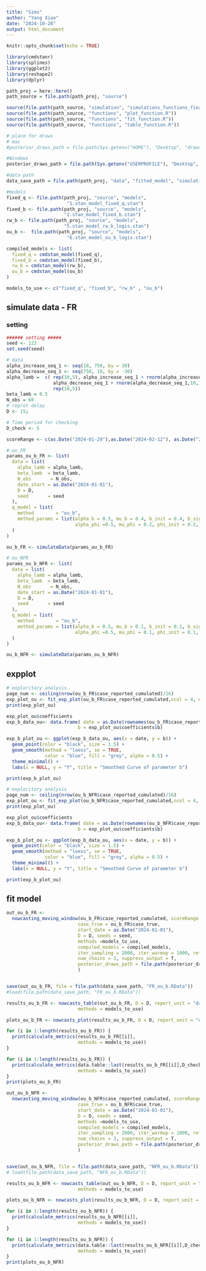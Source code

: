 ```yaml
---
title: "Sims"
author: "Yang Xiao"
date: "2024-10-28"
output: html_document
---
```


```r
knitr::opts_chunk$set(echo = TRUE)

library(cmdstanr)
library(splines)
library(ggplot2)
library(reshape2)
library(dplyr)
```


```r
path_proj = here::here()
path_source = file.path(path_proj, "source")

source(file.path(path_source, "simulation", "simulations_functions_final.R"))
source(file.path(path_source, "functions", "plot_function.R"))
source(file.path(path_source, "functions", "fit_function.R"))
source(file.path(path_source, "functions", "table_function.R"))

# place for draws
# mac
#posterior_draws_path = file.path(Sys.getenv("HOME"), "Desktop", "draws", "testEach")

#Windows
posterior_draws_path = file.path(Sys.getenv("USERPROFILE"), "Desktop", "draws", "testEach")

#data path
data_save_path = file.path(path_proj, "data", "fitted_model", "simulation", "4. ou_b")
```

```r
#models
fixed_q <- file.path(path_proj, "source", "models", 
                      "1.stan_model_fixed_q.stan")
fixed_b <- file.path(path_proj, "source", "models", 
                     "2.stan_model_fixed_b.stan")
rw_b <- file.path(path_proj, "source", "models", 
                     "5.stan_model_rw_b_logis.stan")
ou_b <-  file.path(path_proj, "source", "models", 
                      "6.stan_model_ou_b_logis.stan")

compiled_models <- list(
  fixed_q = cmdstan_model(fixed_q),
  fixed_b = cmdstan_model(fixed_b),
  rw_b = cmdstan_model(rw_b),
  ou_b = cmdstan_model(ou_b)
)

models_to_use <- c("fixed_q", "fixed_b", "rw_b" , "ou_b")
```


## simulate data - FR

### setting
```r
###### setting #####
seed <- 123
set.seed(seed)

# data
alpha_increase_seq_1 <- seq(10, 750, by = 30)
alpha_decrease_seq_1 <- seq(750, 10, by = -30)
alpha_lamb =  c( rep(10,5), alpha_increase_seq_1 + rnorm(alpha_increase_seq_1,10,10), 
                 alpha_decrease_seq_1 + rnorm(alpha_decrease_seq_1,10,10),
                 rep(10,5))
beta_lamb = 0.5
N_obs = 60
# reprot delay
D <- 15;

# Time period for checking
D_check <- 5

scoreRange <- c(as.Date("2024-01-29"),as.Date("2024-02-12"), as.Date("2024-02-26"))
```

```r
# ou_FR
params_ou_b_FR <- list(
  data = list(
    alpha_lamb = alpha_lamb,  
    beta_lamb  = beta_lamb,
    N_obs       = N_obs,
    date_start = as.Date("2024-01-01"),
    D = D,
    seed       = seed
  ),
  q_model = list(
    method        = "ou_b",
    method_params = list(alpha_b = 0.5, mu_b = 0.4, b_init = 0.4, b_sigma = 0.1 , 
                         alpha_phi =0.5, mu_phi = 0.2, phi_init = 0.2, phi_sigma = 0.05)
  )
)

ou_b_FR <- simulateData(params_ou_b_FR)
```

```r
# ou_NFR
params_ou_b_NFR <- list(
  data = list(
    alpha_lamb = alpha_lamb,  
    beta_lamb  = beta_lamb,
    N_obs       = N_obs,
    date_start = as.Date("2024-01-01"),
    D = D,
    seed       = seed
  ),
  q_model = list(
    method        = "ou_b",
    method_params = list(alpha_b = 0.5, mu_b = 0.1, b_init = 0.1, b_sigma = 0.1 , 
                         alpha_phi =0.5, mu_phi = 0.1, phi_init = 0.1, phi_sigma = 0.05)
  )
)

ou_b_NFR <- simulateData(params_ou_b_NFR)
```

## expplot
```r
# exploritary analysis
page_num <- ceiling(nrow(ou_b_FR$case_reported_cumulated)/16)
exp_plot_ou <- fit_exp_plot(ou_b_FR$case_reported_cumulated,ncol = 4, nrow = 4, page = c(1:page_num), if_fit = T)
print(exp_plot_ou)

exp_plot_ou$coefficients
exp_b_data_ou<- data.frame( date = as.Date(rownames(ou_b_FR$case_reported_cumulated)),
                          b = exp_plot_ou$coefficients$b)

exp_b_plot_ou <- ggplot(exp_b_data_ou, aes(x = date, y = b)) +
  geom_point(color = "black", size = 1.5) +       
  geom_smooth(method = "loess", se = TRUE,        
              color = "blue", fill = "grey", alpha = 0.5) +
  theme_minimal() +
  labs(x = NULL, y = "Y", title = "Smoothed Curve of parameter b")

print(exp_b_plot_ou)
```


```r
# exploritary analysis
page_num <- ceiling(nrow(ou_b_NFR$case_reported_cumulated)/16)
exp_plot_ou <- fit_exp_plot(ou_b_NFR$case_reported_cumulated,ncol = 4, nrow = 4, page = c(1:page_num), if_fit = T)
print(exp_plot_ou)

exp_plot_ou$coefficients
exp_b_data_ou<- data.frame( date = as.Date(rownames(ou_b_NFR$case_reported_cumulated)),
                          b = exp_plot_ou$coefficients$b)

exp_b_plot_ou <- ggplot(exp_b_data_ou, aes(x = date, y = b)) +
  geom_point(color = "black", size = 1.5) +       
  geom_smooth(method = "loess", se = TRUE,        
              color = "blue", fill = "grey", alpha = 0.5) +
  theme_minimal() +
  labs(x = NULL, y = "Y", title = "Smoothed Curve of parameter b")

print(exp_b_plot_ou)

```

## fit model
```r
out_ou_b_FR <-
  nowcasting_moving_window(ou_b_FR$case_reported_cumulated, scoreRange = scoreRange,
                          case_true = ou_b_FR$case_true,
                          start_date = as.Date("2024-01-01"),
                          D = D, seeds = seed,
                          methods =models_to_use,
                          compiled_models = compiled_models,
                          iter_sampling = 2000, iter_warmup = 1000, refresh = 0,
                          num_chains = 3, suppress_output = T,
                          posterior_draws_path = file.path(posterior_draws_path, "ou_b")
                          )


save(out_ou_b_FR, file = file.path(data_save_path, "FR_ou_b.RData"))
#load(file.path(data_save_path, "FR_ou_b.RData"))

results_ou_b_FR <- nowcasts_table(out_ou_b_FR, D = D, report_unit = "day", 
                          methods = models_to_use)

plots_ou_b_FR <- nowcasts_plot(results_ou_b_FR, D = D, report_unit = "day", methods = models_to_use)

for (i in 1:length(results_ou_b_FR)) {
  print(calculate_metrics(results_ou_b_FR[[i]],
                          methods = models_to_use))
}

for (i in 1:length(results_ou_b_FR)) {
  print(calculate_metrics(data.table::last(results_ou_b_FR[[i]],D_check),
                          methods = models_to_use))
}
print(plots_ou_b_FR)
```   

```r
out_ou_b_NFR <-
  nowcasting_moving_window(ou_b_NFR$case_reported_cumulated, scoreRange = scoreRange,
                          case_true = ou_b_NFR$case_true,
                          start_date = as.Date("2024-01-01"),
                          D = D, seeds = seed,
                          methods =models_to_use,
                          compiled_models = compiled_models,
                          iter_sampling = 2000, iter_warmup = 1000, refresh = 0,
                          num_chains = 3, suppress_output = T,
                          posterior_draws_path = file.path(posterior_draws_path, "ou_b")
                          )


save(out_ou_b_NFR, file = file.path(data_save_path, "NFR_ou_b.RData"))
# load(file.path(data_save_path, "NFR_ou_b.RData"))

results_ou_b_NFR <- nowcasts_table(out_ou_b_NFR, D = D, report_unit = "day",
                          methods = models_to_use)

plots_ou_b_NFR <- nowcasts_plot(results_ou_b_NFR, D = D, report_unit = "day", methods = models_to_use)

for (i in 1:length(results_ou_b_NFR)) {
  print(calculate_metrics(results_ou_b_NFR[[i]],
                          methods = models_to_use))
}

for (i in 1:length(results_ou_b_NFR)) {
  print(calculate_metrics(data.table::last(results_ou_b_NFR[[i]],D_check),
                          methods = models_to_use))
}
print(plots_ou_b_NFR)
```   